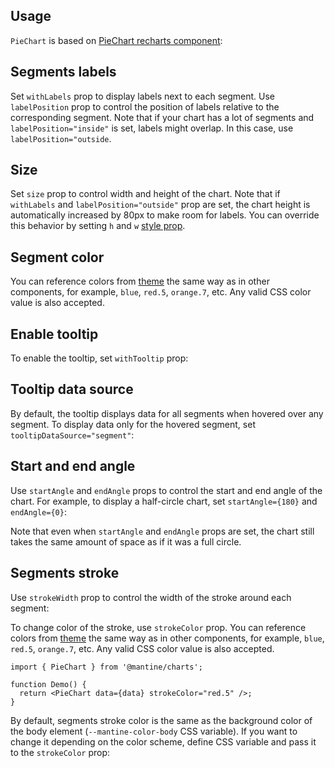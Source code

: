 

## Usage

`PieChart` is based on [PieChart recharts component](https://recharts.org/en-US/api/PieChart):

<Demo data={PieChartDemos.usage} />

## Segments labels

Set `withLabels` prop to display labels next to each segment. Use `labelPosition` prop
to control the position of labels relative to the corresponding segment. Note that if
your chart has a lot of segments and `labelPosition="inside"` is set, labels might overlap.
In this case, use `labelPosition="outside`.

<Demo data={PieChartDemos.withLabels} />

## Size

Set `size` prop to control width and height of the chart. Note that if `withLabels` and `labelPosition="outside"` prop are set,
the chart height is automatically increased by 80px to make room for labels. You can override
this behavior by setting `h` and `w` [style prop](/styles/style-props).

<Demo data={PieChartDemos.size} />

## Segment color

You can reference colors from [theme](/theming/theme-object) the same way as in
other components, for example, `blue`, `red.5`, `orange.7`, etc. Any valid CSS
color value is also accepted.

<Demo data={PieChartDemos.color} />

## Enable tooltip

To enable the tooltip, set `withTooltip` prop:

<Demo data={PieChartDemos.tooltip} />

## Tooltip data source

By default, the tooltip displays data for all segments when hovered over any segment.
To display data only for the hovered segment, set `tooltipDataSource="segment"`:

<Demo data={PieChartDemos.tooltipDataSource} />

## Start and end angle

Use `startAngle` and `endAngle` props to control the start and end angle of the chart.
For example, to display a half-circle chart, set `startAngle={180}` and `endAngle={0}`:

<Demo data={PieChartDemos.angle} />

Note that even when `startAngle` and `endAngle` props are set, the chart still takes
the same amount of space as if it was a full circle.

## Segments stroke

Use `strokeWidth` prop to control the width of the stroke around each segment:

<Demo data={PieChartDemos.strokeWidth} />

To change color of the stroke, use `strokeColor` prop. You can reference colors from [theme](/theming/theme-object) the same way as in
other components, for example, `blue`, `red.5`, `orange.7`, etc. Any valid CSS
color value is also accepted.

```tsx
import { PieChart } from '@mantine/charts';

function Demo() {
  return <PieChart data={data} strokeColor="red.5" />;
}
```

By default, segments stroke color is the same as the background color of the body element
(`--mantine-color-body` CSS variable). If you want to change it depending on the color scheme,
define CSS variable and pass it to the `strokeColor` prop:

<Demo data={PieChartDemos.strokeColor} />
